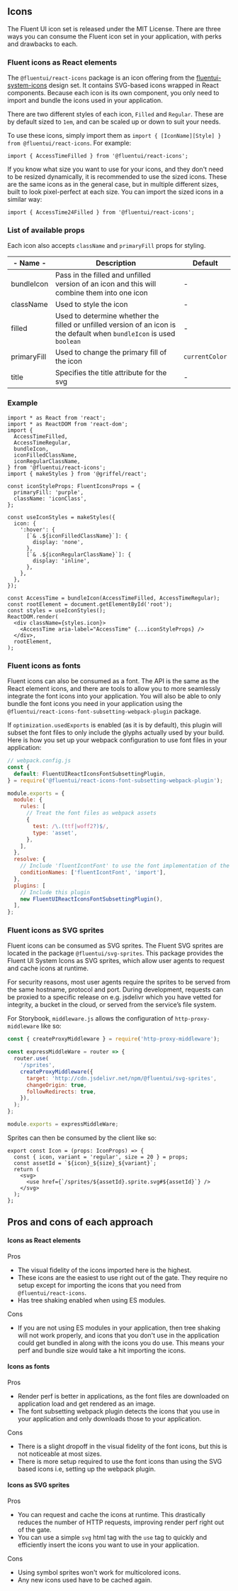 
<Meta title="Concepts/Developer/Icons/Icons" />

## Icons

The Fluent UI icon set is released under the MIT License. There are three ways you can consume the Fluent icon set in your application, with perks and drawbacks to each.

### Fluent icons as React elements

The `@fluentui/react-icons` package is an icon offering from the [fluentui-system-icons](https://github.com/microsoft/fluentui-system-icons/tree/master/packages/react-icons) design set. It contains SVG-based icons wrapped in React components. Because each icon is its own component, you only need to import and bundle the icons used in your application.

There are two different styles of each icon, `Filled` and `Regular`. These are by default sized to `1em`, and can be scaled up or down to suit your needs.

To use these icons, simply import them as `import { [IconName][Style] } from @fluentui/react-icons`. For example:

```tsx
import { AccessTimeFilled } from '@fluentui/react-icons';
```

If you know what size you want to use for your icons, and they don't need to be resized dynamically, it is recommended to use the sized icons. These are the same icons as in the general case, but in multiple different sizes, built to look pixel-perfect at each size.
You can import the sized icons in a similar way:

```tsx
import { AccessTime24Filled } from '@fluentui/react-icons';
```

### List of available props

Each icon also accepts `className` and `primaryFill` props for styling.

| - Name -    | Description                                                                                                            | Default        |
| ----------- | ---------------------------------------------------------------------------------------------------------------------- | -------------- |
| bundleIcon  | Pass in the filled and unfilled version of an icon and this will combine them into one icon                            | -              |
| className   | Used to style the icon                                                                                                 | -              |
| filled      | Used to determine whether the filled or unfilled version of an icon is the default when `bundleIcon` is used `boolean` | -              |
| primaryFill | Used to change the primary fill of the icon                                                                            | `currentColor` |
| title       | Specifies the title attribute for the svg                                                                              | -              |

### Example

```tsx
import * as React from 'react';
import * as ReactDOM from 'react-dom';
import {
  AccessTimeFilled,
  AccessTimeRegular,
  bundleIcon,
  iconFilledClassName,
  iconRegularClassName,
} from '@fluentui/react-icons';
import { makeStyles } from '@griffel/react';

const iconStyleProps: FluentIconsProps = {
  primaryFill: 'purple',
  className: 'iconClass',
};

const useIconStyles = makeStyles({
  icon: {
    ':hover': {
      [`& .${iconFilledClassName}`]: {
        display: 'none',
      },
      [`& .${iconRegularClassName}`]: {
        display: 'inline',
      },
    },
  },
});

const AccessTime = bundleIcon(AccessTimeFilled, AccessTimeRegular);
const rootElement = document.getElementById('root');
const styles = useIconStyles();
ReactDOM.render(
  <div className={styles.icon}>
    <AccessTime aria-label="AccessTime" {...iconStyleProps} />
  </div>,
  rootElement,
);
```

### Fluent icons as fonts

Fluent icons can also be consumed as a font. The API is the same as the React element icons, and there are tools to allow you to more seamlessly integrate the font icons
into your application. You will also be able to only bundle the font icons you need in your application using the `@fluentui/react-icons-font-subsetting-webpack-plugin` package.

If `optimization.usedExports` is enabled (as it is by default), this plugin will subset the font files to only include the glyphs actually used by your build.
Here is how you set up your webpack configuration to use font files in your application:

```js
// webpack.config.js
const {
  default: FluentUIReactIconsFontSubsettingPlugin,
} = require('@fluentui/react-icons-font-subsetting-webpack-plugin');

module.exports = {
  module: {
    rules: [
      // Treat the font files as webpack assets
      {
        test: /\.(ttf|woff2?)$/,
        type: 'asset',
      },
    ],
  },
  resolve: {
    // Include 'fluentIcontFont' to use the font implementation of the Fluent icons
    conditionNames: ['fluentIcontFont', 'import'],
  },
  plugins: [
    // Include this plugin
    new FluentUIReactIconsFontSubsettingPlugin(),
  ],
};
```

### Fluent icons as SVG sprites

Fluent icons can be consumed as SVG sprites. The Fluent SVG sprites are located in the package `@fluentui/svg-sprites`.
This package provides the Fluent UI System Icons as SVG sprites, which allow user agents to request and cache icons at runtime.

For security reasons, most user agents require the sprites to be served from the same hostname, protocol and port. During development, requests can be proxied to a specific release on e.g. jsdelivr which you have vetted for integrity, a bucket in the cloud, or served from the service’s file system.

For Storybook, `middleware.js` allows the configuration of `http-proxy-middleware` like so:

```js
const { createProxyMiddleware } = require('http-proxy-middleware');

const expressMiddleWare = router => {
  router.use(
    '/sprites',
    createProxyMiddleware({
      target: 'http://cdn.jsdelivr.net/npm/@fluentui/svg-sprites',
      changeOrigin: true,
      followRedirects: true,
    }),
  );
};

module.exports = expressMiddleWare;
```

Sprites can then be consumed by the client like so:

```tsx
export const Icon = (props: IconProps) => {
  const { icon, variant = 'regular', size = 20 } = props;
  const assetId = `${icon}_${size}_${variant}`;
  return (
    <svg>
      <use href={`/sprites/${assetId}.sprite.svg#${assetId}`} />
    </svg>
  );
};
```

## Pros and cons of each approach

#### Icons as React elements

Pros

- The visual fidelity of the icons imported here is the highest.
- These icons are the easiest to use right out of the gate. They require no setup except for importing the icons that you need from `@fluentui/react-icons`.
- Has tree shaking enabled when using ES modules.

Cons

- If you are not using ES modules in your application, then tree shaking will not work properly, and icons that you don't use in the application
  could get bundled in along with the icons you do use. This means your perf and bundle size would take a hit importing the icons.

#### Icons as fonts

Pros

- Render perf is better in applications, as the font files are downloaded on application load and get rendered as an image.
- The font subsetting webpack plugin detects the icons that you use in your application and only downloads those to your application.

Cons

- There is a slight dropoff in the visual fidelity of the font icons, but this is not noticeable at most sizes.
- There is more setup required to use the font icons than using the SVG based icons i.e, setting up the webpack plugin.

#### Icons as SVG sprites

Pros

- You can request and cache the icons at runtime. This drastically reduces the number of HTTP requests, improving render perf right out of the gate.
- You can use a simple `svg` html tag with the `use` tag to quickly and efficiently insert the icons you want to use in your application.

Cons

- Using symbol sprites won't work for multicolored icons.
- Any new icons used have to be cached again.
